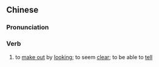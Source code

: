 {{also|看出来}}
==Chinese==
{{zh-forms|s=看出来|type=12}}

===Pronunciation===
{{zh-pron
|m=kànchūlai
|mn=khòaⁿ--chhut-lâi
|cat=v
}}

===Verb===
{{zh-verb}}

# to [[make out]] by [[looking]]; to seem [[clear]]; to be able to [[tell]]